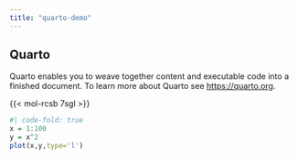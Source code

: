 ```yaml
---
title: "quarto-demo"
---
```


## Quarto

Quarto enables you to weave together content and executable code into a finished document. To learn more about Quarto see <https://quarto.org>.

{{< mol-rcsb 7sgl >}}


```r
#| code-fold: true
x = 1:100
y = x^2
plot(x,y,type='l')
```

